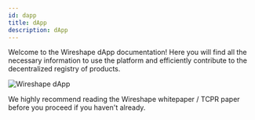 ```yaml
---
id: dapp
title: dApp
description: dApp
---
```


Welcome to the Wireshape dApp documentation! Here you will find all the necessary information to use the platform and efficiently contribute to the decentralized registry of products.

![Wireshape dApp](/img/wireshape-dapp-smartphone.jpg)

We highly recommend reading the Wireshape whitepaper / TCPR paper before you proceed if you haven't already.

